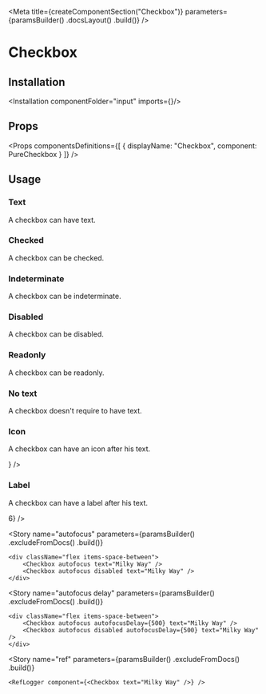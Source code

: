 
<Meta
    title={createComponentSection("Checkbox")}
    parameters={paramsBuilder()
        .docsLayout(<ReactComponentsLayout semanticPath="/modules/checkbox" />)
        .build()}
/>

# Checkbox

## Installation

<Installation componentFolder="input" imports={<Imports />}/>

## Props

<HocWarning componentName="Checkbox" semanticPath="modules/checkbox/" />

<Props
    componentsDefinitions={[
        { displayName: "Checkbox", component: PureCheckbox }
    ]}
/>

## Usage

### Text

A checkbox can have text.

<Preview>
    <Story name="text">
        <Checkbox text="Milky Way" />
    </Story>
</Preview>

### Checked

A checkbox can be checked.

<Preview>
    <Story name="checked">
        <Checkbox defaultChecked text="Milky Way" />
    </Story>
</Preview>

### Indeterminate

A checkbox can be indeterminate.

<Preview>
    <Story name="indeterminate">
        <Checkbox defaultIndeterminate text="Supernova" />
    </Story>
</Preview>

### Disabled

A checkbox can be disabled.

<Preview>
    <Story name="disabled">
        <Checkbox disabled text="Milky Way" />
    </Story>
</Preview>

### Readonly

A checkbox can be readonly.

<Preview>
    <Story name="readonly">
        <Checkbox readOnly text="Milky Way" />
    </Story>
</Preview>

### No text

A checkbox doesn't require to have text.

<Preview>
    <Story name="no text">
        <Checkbox />
    </Story>
</Preview>

### Icon

A checkbox can have an icon after his text.

<Preview>
    <Story name="icon">
        <Checkbox text="Email" icon={<CommunicationIcon />} />
    </Story>
</Preview>

### Label

A checkbox can have a label after his text.

<Preview>
    <Story name="label">
        <Checkbox text="Email" label={<Label>6</Label>} />
    </Story>
</Preview>

<Story
    name="autofocus"
    parameters={paramsBuilder()
        .excludeFromDocs()
        .build()}
>
    <div className="flex items-space-between">
        <Checkbox autofocus text="Milky Way" />
        <Checkbox autofocus disabled text="Milky Way" />
    </div>
</Story>

<Story
    name="autofocus delay"
    parameters={paramsBuilder()
        .excludeFromDocs()
        .build()}
>
    <div className="flex items-space-between">
        <Checkbox autofocus autofocusDelay={500} text="Milky Way" />
        <Checkbox autofocus disabled autofocusDelay={500} text="Milky Way" />
    </div>
</Story>

<Story
    name="ref"
    parameters={paramsBuilder()
        .excludeFromDocs()
        .build()}
>
    <RefLogger component={<Checkbox text="Milky Way" />} />
</Story>
